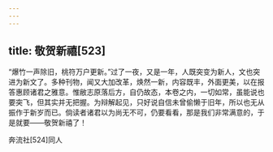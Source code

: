 ```yaml
---
---
---
```

title: 敬贺新禧[523]
---




“爆竹一声除旧，桃符万户更新。”过了一夜，又是一年，人既突变为新人，文也突进为新文了。多种刊物，闻又大加改革，焕然一新，内容既丰，外面更美，以在报答惠顾诸君之雅意。惟敝志原落后方，自仍故态，本卷之内，一切如常，虽能说也要突飞，但其实并无把握。为辩解起见，只好说自信未曾偷懒于旧年，所以也无从振作于新岁而已。倘读者诸君以为尚无不可，仍要看看，那是我们非常满意的，于是就要——敬贺新禧了！

奔流社[524]同人